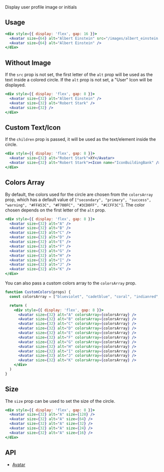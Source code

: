 Display user profile image or initials

## Usage
```jsx live
<div style={{ display: 'flex', gap: 16 }}>
  <Avatar size={64} alt="Albert Einstein" src="/images/albert_einstein.webp" />
  <Avatar size={64} alt="Albert Einstein" />
</div>
```

## Without Image
If the `src` prop is not set, the first letter of the `alt` prop will be used as the text inside a colored circle. If the `alt` prop is not set, a "User" Icon will be displayed.

```jsx live
<div style={{ display: 'flex', gap: 8 }}>
  <Avatar size={32} alt="Albert Einstein" />
  <Avatar size={32} alt="Robert Stark" />
  <Avatar size={32} />
</div>
```

## Custom Text/Icon
If the `children` prop is passed, it will be used as the text/element inside the circle.

```jsx live
<div style={{ display: 'flex', gap: 8 }}>
  <Avatar size={32} alt="Robert Stark">XY</Avatar>
  <Avatar size={32} alt="Robert Stark"><Icon name="IconBuildingBank" /></Avatar>
</div>
```

## Colors Array
By default, the colors used for the circle are chosen from the `colorsArray` prop, which has a default value of `["secondary", "primary", "success", "warning", "#FFA53C", "#F700FC", "#3CD0FF", "#CCFF3C"]`. The color chosen depends on the first letter of the `alt` prop.

```jsx live
<div style={{ display: 'flex', gap: 8 }}>
  <Avatar size={32} alt="A" />
  <Avatar size={32} alt="B" />
  <Avatar size={32} alt="C" />
  <Avatar size={32} alt="D" />
  <Avatar size={32} alt="E" />
  <Avatar size={32} alt="F" />
  <Avatar size={32} alt="G" />
  <Avatar size={32} alt="H" />
  <Avatar size={32} alt="I" />
  <Avatar size={32} alt="J" />
  <Avatar size={32} alt="K" />
</div>
```

You can also pass a custom colors array to the `colorsArray` prop.
```jsx live
function CustomColors(props) {
  const colorsArray = ["blueviolet", "cadetblue", "coral", "indianred", "seagreen", "tomato"]

  return (
    <div style={{ display: 'flex', gap: 8 }}>
      <Avatar size={32} alt="A" colorsArray={colorsArray} />
      <Avatar size={32} alt="B" colorsArray={colorsArray} />
      <Avatar size={32} alt="C" colorsArray={colorsArray} />
      <Avatar size={32} alt="D" colorsArray={colorsArray} />
      <Avatar size={32} alt="E" colorsArray={colorsArray} />
      <Avatar size={32} alt="F" colorsArray={colorsArray} />
      <Avatar size={32} alt="G" colorsArray={colorsArray} />
      <Avatar size={32} alt="H" colorsArray={colorsArray} />
      <Avatar size={32} alt="I" colorsArray={colorsArray} />
      <Avatar size={32} alt="J" colorsArray={colorsArray} />
      <Avatar size={32} alt="K" colorsArray={colorsArray} />
    </div>
  )
}
```

## Size
The `size` prop can be used to set the size of the circle.

```jsx live
<div style={{ display: 'flex', gap: 8 }}>
  <Avatar size={32} alt="A" size={128} />
  <Avatar size={32} alt="A" size={64} />
  <Avatar size={32} alt="A" size={32} />
  <Avatar size={32} alt="A" size={24} />
  <Avatar size={32} alt="A" size={16} />
</div>
```

## API

- [Avatar](/docs/apis/avatar)
